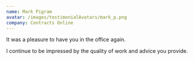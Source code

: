 ```yaml
---
name: Mark Pigram
avatar: /images/testimonialAvatars/mark_p.png
company: Contracts Online
---
```


It was a pleasure to have you in the office again.

I continue to be impressed by the quality of work and advice you provide.
